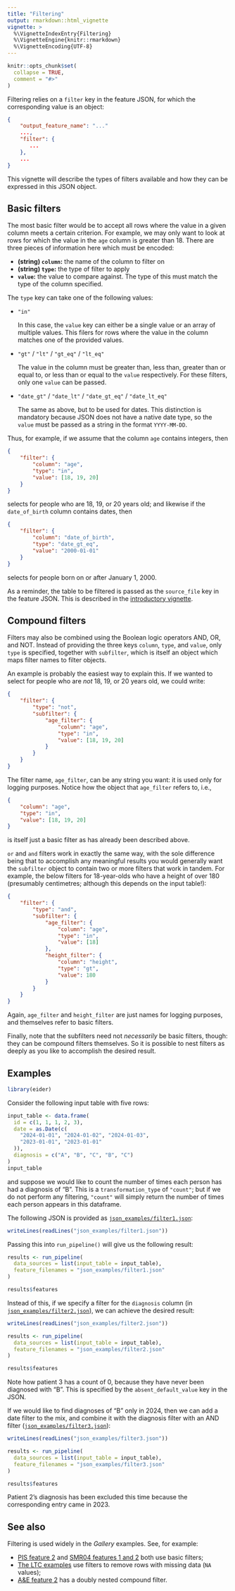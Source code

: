 ```yaml
---
title: "Filtering"
output: rmarkdown::html_vignette
vignette: >
  %\VignetteIndexEntry{Filtering}
  %\VignetteEngine{knitr::rmarkdown}
  %\VignetteEncoding{UTF-8}
---
```


```r
knitr::opts_chunk$set(
  collapse = TRUE,
  comment = "#>"
)
```

Filtering relies on a `filter` key in the feature JSON, for which the corresponding value is an object:

```json
{
    "output_feature_name": "..."
    ...,
    "filter": {
       ...
    },
    ...
}
```

This vignette will describe the types of filters available and how they can be expressed in this JSON object.

## Basic filters

The most basic filter would be to accept all rows where the value in a given column meets a certain criterion.
For example, we may only want to look at rows for which the value in the `age` column is greater than 18.
There are three pieces of information here which must be encoded:

- **(string) `column`:** the name of the column to filter on
- **(string) `type`:** the type of filter to apply
- **`value`:** the value to compare against. The type of this must match the type of the column specified.

The `type` key can take one of the following values:

- `"in"`

   In this case, the `value` key can either be a single value or an array of multiple values. This filers for rows where the value in the column matches one of the provided values.

- `"gt"` / `"lt"` / `"gt_eq"` / `"lt_eq"`

  The value in the column must be greater than, less than, greater than or equal to, or less than or equal to the `value` respectively.
  For these filters, only one `value` can be passed.

- `"date_gt"` / `"date_lt"` / `"date_gt_eq"` / `"date_lt_eq"`

  The same as above, but to be used for dates.
  This distinction is mandatory because JSON does not have a native date type, so the `value` must be passed as a string in the format `YYYY-MM-DD`.

Thus, for example, if we assume that the column `age` contains integers, then

```json
{
    "filter": {
        "column": "age",
        "type": "in",
        "value": [18, 19, 20]
    }
}
```

selects for people who are 18, 19, or 20 years old; and likewise if the `date_of_birth` column contains dates, then

```json
{
    "filter": {
        "column": "date_of_birth",
        "type": "date_gt_eq",
        "value": "2000-01-01"
    }
}
```

selects for people born on or after January 1, 2000.

As a reminder, the table to be filtered is passed as the `source_file` key in the feature JSON.
This is described in the [introductory vignette](eider.html).


## Compound filters

Filters may also be combined using the Boolean logic operators AND, OR, and NOT.
Instead of providing the three keys `column`, `type`, and `value`, only `type` is specified, together with `subfilter`, which is itself an object which maps filter names to filter objects.

An example is probably the easiest way to explain this.
If we wanted to select for people who are *not* 18, 19, or 20 years old, we could write:

```json
{
    "filter": {
        "type": "not",
        "subfilter": {
            "age_filter": {
                "column": "age",
                "type": "in",
                "value": [18, 19, 20]
            }
        }
    }
}
```

The filter name, `age_filter`, can be any string you want: it is used only for logging purposes.
Notice how the object that `age_filter` refers to, i.e.,

```json
{
    "column": "age",
    "type": "in",
    "value": [18, 19, 20]
}
```

is itself just a basic filter as has already been described above.

`or` and `and` filters work in exactly the same way, with the sole difference being that to accomplish any meaningful results you would generally want the `subfilter` object to contain two or more filters that work in tandem.
For example, the below filters for 18-year-olds who have a height of over 180 (presumably centimetres; although this depends on the input table!):

```json
{
    "filter": {
        "type": "and",
        "subfilter": {
            "age_filter": {
                "column": "age",
                "type": "in",
                "value": [18]
            },
            "height_filter": {
                "column": "height",
                "type": "gt",
                "value": 180
            }
        }
    }
}
```

Again, `age_filter` and `height_filter` are just names for logging purposes, and themselves refer to basic filters.

Finally, note that the subfilters need not _necessarily_ be basic filters, though: they can be compound filters themselves.
So it is possible to nest filters as deeply as you like to accomplish the desired result.

## Examples

```r
library(eider)
```

Consider the following input table with five rows:

```r
input_table <- data.frame(
  id = c(1, 1, 1, 2, 3),
  date = as.Date(c(
    "2024-01-01", "2024-01-02", "2024-01-03",
    "2023-01-01", "2023-01-01"
  )),
  diagnosis = c("A", "B", "C", "B", "C")
)
input_table
```

and suppose we would like to count the number of times each person has had a diagnosis of "B".
This is a `transformation_type` of `"count"`; but if we do not perform any filtering, `"count"` will simply return the number of times each person appears in this dataframe.

The following JSON is provided as [`json_examples/filter1.json`](https://github.com/alan-turing-institute/eider/blob/main/vignettes/json_examples/filter1.json):

```r
writeLines(readLines("json_examples/filter1.json"))
```

Passing this into `run_pipeline()` will give us the following result:

```r
results <- run_pipeline(
  data_sources = list(input_table = input_table),
  feature_filenames = "json_examples/filter1.json"
)

results$features
```

Instead of this, if we specify a filter for the `diagnosis` column (in [`json_examples/filter2.json`](https://github.com/alan-turing-institute/eider/blob/main/vignettes/json_examples/filter2.json)), we can achieve the desired result:

```r
writeLines(readLines("json_examples/filter2.json"))
```

```r
results <- run_pipeline(
  data_sources = list(input_table = input_table),
  feature_filenames = "json_examples/filter2.json"
)

results$features
```

Note how patient 3 has a count of 0, because they have never been diagnosed with "B".
This is specified by the `absent_default_value` key in the JSON.

If we would like to find diagnoses of "B" only in 2024, then we can add a date filter to the mix, and combine it with the diagnosis filter with an AND filter ([`json_examples/filter3.json`](https://github.com/alan-turing-institute/eider/blob/main/vignettes/json_examples/filter3.json)):

```r
writeLines(readLines("json_examples/filter3.json"))
```

```r
results <- run_pipeline(
  data_sources = list(input_table = input_table),
  feature_filenames = "json_examples/filter3.json"
)

results$features
```

Patient 2's diagnosis has been excluded this time because the corresponding entry came in 2023.

## See also

Filtering is used widely in the _Gallery_ examples.
See, for example:

* [PIS feature 2](examples_pis.html#feature-2-number-of-drugs-prescribed-since-2016) and [SMR04 features 1 and 2](examples_smr04.html#feature-1-number-of-episodes-associated-with-a-psychotherapy-specialty) both use basic filters;
* [The LTC examples](examples_ltc.html) use filters to remove rows with missing data (`NA` values);
* [A&E feature 2](examples_ae.html#feature-2-total-number-of-neurology-attendances-in-2017) has a doubly nested compound filter.
